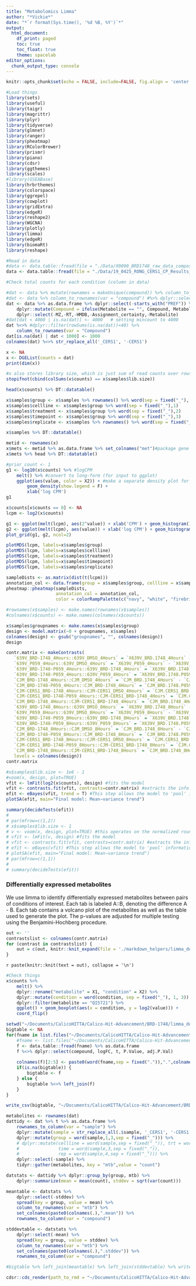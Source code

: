 ```yaml
---
title: "Metabolomics Limma"
author: "*Vickie*"
date: "*`r format(Sys.time(), '%d %B, %Y')`*"
output: 
  html_document:
    df_print: paged
    toc: true
    toc_float: true
    theme: spacelab
editor_options: 
  chunk_output_type: console
---
```

```r
knitr::opts_chunk$set(echo = FALSE, include=FALSE, fig.align = 'center', fig.width = 10, fig.height = 7)
```


```r
#Load things
library(sets)
library(useful)
library(taigr)
library(magrittr)
library(plyr)
library(tidyverse)
library(glmnet)
library(ranger)
library(pheatmap)
library(RColorBrewer)
library(prismr)
library(piano)
library(cdsr)
library(ggthemes)
library(scales)
#library(GSEABase)
library(hrbrthemes)
library(colorspace)
library(ggrepel)
library(cowplot)
library(gridExtra)
library(edgeR)
library(reshape2)
library(WGCNA)
library(plotly)
library(limma)
library(edgeR)
library(biomaRt)
library(reshape)
```



```r
#Read in data
#data <- data.table::fread(file = "./Data/X0090_BRD1748_raw_data_composite-2019-02-07.csv")
data <- data.table::fread(file = "./Data/19_0425_RONG_CERS1_CP_Results_V2_1.csv")
```



```r
#Check total counts for each condition (column in data)

#dat <- data %>% mutate(rownames = makeUnique(compound)) %>% column_to_rownames(var = "rownames") %>% dplyr::select(-compound)
#dat <- data %>% column_to_rownames(var = "compound") #%>% dplyr::select(-compound)
dat <- data %>% as.data.frame %>% dplyr::select(-starts_with("PREF")) %>% 
    dplyr::mutate(Compound = ifelse(Metabolite == "", Compound, Metabolite)) %>% #column_to_rownames(var = "Compound") %>%
    dplyr::select(-MZ,-RT,-HMDB,-Assignment_certainty,-Metabolite)
#dat[dat < 4000 | is.na(dat)] <- 4000   # setting mincount to 4000
dat %<>% #dplyr::filter(rowSums(is.na(dat))<40) %>%
    column_to_rownames(var = "Compound")
dat[is.na(dat) | dat < 1000] <- 1000
colnames(dat) %<>% str_replace_all('_CERS1', '-CERS1') 

x <- NA
x <- DGEList(counts = dat)
print(dim(x))

#x also stores library size, which is just sum of read counts over rows
stopifnot(cbind(colSums(x$counts) == x$samples$lib.size))

head(x$counts) %>% DT::datatable()

x$samples$group <- x$samples %>% rownames() %>% word(sep = fixed("_"), 1,3)
x$samples$cellline <- x$samples$group %>% word(sep = fixed("_"),1)
x$samples$treatment <- x$samples$group %>% word(sep = fixed("_"),2)
x$samples$timepoint <- x$samples$group %>% word(sep = fixed("_"),3)
x$samples$replicate <- x$samples %>% rownames() %>% word(sep = fixed("_"), 4)

x$samples %>% DT::datatable()

metid <- rownames(x)
x$mets <- metid %>% as.data.frame %>% set_colnames("met")#package gene information along with DGE object
x$mets %>% head %>% DT::datatable()
```

```r
#prior_count <- 1
g1 <- log10(x$counts) %>% #logCPM
    melt() %>% #convert to long-form (for input to ggplot)
    ggplot(aes(value, color = X2)) + #make a separate density plot for each sample
        geom_density(show.legend = F) +
        xlab('log CPM')
g1

x$counts[x$counts == 0] <- NA
lcpm <- log2(x$counts)
```

```r
g1 <- ggplot(melt(lcpm), aes(2^value)) + xlab('CPM') + geom_histogram() + ggtitle('CPM')
g2 <- ggplot(melt(lcpm), aes(value)) + xlab('log CPM') + geom_histogram() + ggtitle('Log CPM')
plot_grid(g1, g2, ncol=2)

plotMDS(lcpm, labels=x$samples$group)
plotMDS(lcpm, labels=x$samples$cellline)
plotMDS(lcpm, labels=x$samples$treatment)
plotMDS(lcpm, labels=x$samples$timepoint)
plotMDS(lcpm, labels=x$samples$replicate)
```


```r
sampleDists <- as.matrix(dist(t(lcpm)))
annotation_col <- data.frame(group = x$samples$group, cellline = x$samples$cellline, treatment = x$samples$treatment, timepoint = x$samples$timepoint, replicate = x$samples$replicate) %>% set_rownames(rownames(x$samples))
pheatmap::pheatmap(sampleDists,
                   annotation_col = annotation_col,
                   color = colorRampPalette(c("navy", "white", "firebrick3"))(50))

#rownames(x$samples) <- make.names(rownames(x$samples))
#colnames(x$counts) <- make.names(colnames(x$counts))

x$samples$groupnames <- make.names(x$samples$group)
design <- model.matrix(~0 + groupnames, x$samples)
colnames(design) <- gsub("groupnames", "", colnames(design))
design

contr.matrix <- makeContrasts(
   `639V_BRD-1748_4Hours::639V_DMSO_4Hours` = `X639V_BRD.1748_4Hours` - `X639V_DMSO_4Hours`, 
   `639V_P059_4Hours::639V_DMSO_4Hours` = `X639V_P059_4Hours` - `X639V_DMSO_4Hours`, 
   `639V_BRD-1748-P059_4Hours::639V_BRD-1748_4Hours` = `X639V_BRD.1748.P059_4Hours` - `X639V_BRD.1748_4Hours`, 
   `639V_BRD-1748-P059_4Hours::639V_P059_4Hours` = `X639V_BRD.1748.P059_4Hours` - `X639V_P059_4Hours`, 
   `CJM_BRD-1748_4Hours::CJM_DMSO_4Hours` = `CJM_BRD.1748_4Hours` - `CJM_DMSO_4Hours`, 
   `CJM_BRD-1748-P059_4Hours::CJM_BRD-1748_4Hours` = `CJM_BRD.1748.P059_4Hours` - `CJM_BRD.1748_4Hours`, 
   `CJM-CERS1_BRD-1748_4Hours::CJM-CERS1_DMSO_4Hours` = `CJM.CERS1_BRD.1748_4Hours` - `CJM.CERS1_DMSO_4Hours`, 
   `CJM-CERS1_BRD-1748-P059_4Hours::CJM-CERS1_BRD-1748_4Hours` = `CJM.CERS1_BRD.1748.P059_4Hours` - `CJM.CERS1_BRD.1748_4Hours`, 
   `CJM_BRD-1748_4Hours::CJM-CERS1_BRD-1748_4Hours` = `CJM_BRD.1748_4Hours` - `CJM.CERS1_BRD.1748_4Hours`, 
   `639V_BRD-1748_8Hours::639V_DMSO_8Hours` = `X639V_BRD.1748_8Hours` - `X639V_DMSO_8Hours`, 
   `639V_P059_8Hours::639V_DMSO_8Hours` = `X639V_P059_8Hours` - `X639V_DMSO_8Hours`, 
   `639V_BRD-1748-P059_8Hours::639V_BRD-1748_8Hours` = `X639V_BRD.1748.P059_8Hours` - `X639V_BRD.1748_8Hours`, 
   `639V_BRD-1748-P059_8Hours::639V_P059_8Hours` = `X639V_BRD.1748.P059_8Hours` - `X639V_P059_8Hours`, 
   `CJM_BRD-1748_8Hours::CJM_DMSO_8Hours` = `CJM_BRD.1748_8Hours` - `CJM_DMSO_8Hours`, 
   `CJM_BRD-1748-P059_8Hours::CJM_BRD-1748_8Hours` = `CJM_BRD.1748.P059_8Hours` - `CJM_BRD.1748_8Hours`, 
   `CJM-CERS1_BRD-1748_8Hours::CJM-CERS1_DMSO_8Hours` = `CJM.CERS1_BRD.1748_8Hours` - `CJM.CERS1_DMSO_8Hours`, 
   `CJM-CERS1_BRD-1748-P059_8Hours::CJM-CERS1_BRD-1748_8Hours` = `CJM.CERS1_BRD.1748.P059_8Hours` - `CJM.CERS1_BRD.1748_8Hours`,
   `CJM_BRD-1748_8Hours::CJM-CERS1_BRD-1748_8Hours` = `CJM_BRD.1748_8Hours` - `CJM.CERS1_BRD.1748_8Hours`, 
   levels = colnames(design))
contr.matrix
```

```r
#x$samples$lib.size <- 1e6 - 1
#voom(x, design, plot=TRUE)
vfit <- lmFit(log2(x$counts), design) #fits the model
vfit <- contrasts.fit(vfit, contrasts=contr.matrix) #extracts the info we need for the comparisons we're interested in
efit <- eBayes(vfit, trend = T) #This step allows the model to 'pool' information across genes and gain statistical power
plotSA(efit, main="Final model: Mean−variance trend")

summary(decideTests(efit))
# 
# par(mfrow=c(1,2))
# x$samples$lib.size <- 1
# v <- voom(x, design, plot=TRUE) #this operates on the normalized rounts data
# vfit <- lmFit(v, design) #fits the model
# vfit <- contrasts.fit(vfit, contrasts=contr.matrix) #extracts the info we need for the comparisons we're interested in
# efit <- eBayes(vfit) #This step allows the model to 'pool' information across genes and gain statistical power
# plotSA(efit, main="Final model: Mean−variance trend")
# par(mfrow=c(1,1))
# 
# summary(decideTests(efit))
```

### Differentially expressed metabolites {.tabset}

We use limma to identify differentially expressed metabolites between pairs of conditions of interest. Each tab is labeled A::B, denoting the difference A - B. Each tab contains a volcano plot of the metabolites as well as the table used to generate the plot. The p-values are adjusted for multiple testing using the Benjamini-Hochberg procedure.

```r
out <- ''
contrastslist <- colnames(contr.matrix)
for (contrast in contrastslist) {
    out = c(out, knitr::knit_expand(file = './markdown_helpers/limma_detable.Rmd'))
}
```

`r paste(knitr::knit(text = out), collapse = '\n')`

```r
#Check things
x$counts %>% 
    melt() %>% 
    dplyr::rename("metabolite" = X1, "condition" = X2) %>%
    dplyr::mutate(condition = word(condition, sep = fixed("_"), 1, 3)) %>% 
    dplyr::filter(metabolite == "QI5721") %>%
    ggplot() + geom_boxplot(aes(x = condition, y = log2(value))) +
    coord_flip()
```

```r
setwd("~/Documents/CalicoHITTA/Calico-Hit-Advancement/BRD-1748/limma_detables/")
bigtable <- NA
for(fname in list.files("~/Documents/CalicoHITTA/Calico-Hit-Advancement/BRD-1748/limma_detables/")) {
    #fname <- list.files("~/Documents/CalicoHITTA/Calico-Hit-Advancement/BRD-1748/limma_detables/")[1]
    f <- data.table::fread(fname) %>% as.data.frame
    f %<>% dplyr::select(compound, logFC, t, P.Value, adj.P.Val) 
    
    colnames(f)[2:5] <- paste0(word(fname,sep = fixed(".")),".",colnames(f)[2:5])
    if(is.na(bigtable)) {
        bigtable <- f
    } else {
        bigtable %<>% left_join(f)
    }
}

write_csv(bigtable, "~/Documents/CalicoHITTA/Calico-Hit-Advancement/BRD-1748/combined_detables.csv")

metabolites <- rownames(dat)
dattidy <- dat %>% t %>% as.data.frame %>% 
    rownames_to_column(var = "sample") %>% 
    dplyr::mutate(sample = str_replace_all(.$sample, '_CERS1', '-CERS1')) %>%
    dplyr::mutate(group = word(sample,1,3,sep = fixed("_"))) %>%
    # dplyr::mutate(cellline = word(sample,sep = fixed("_")), trt = word(sample,2,sep = fixed("_")),
    #               time = word(sample,3,sep = fixed("_")),
    #               rep = word(sample,4,sep = fixed("_"))) %>%
    dplyr::select(-sample) %>%
    tidyr::gather(metabolites, key = "mtb",value = "count")

datstats <- dattidy %>% dplyr::group_by(group, mtb) %>% 
    dplyr::summarize(mean = mean(count), stddev = sqrt(var(count)))

meantable <- datstats %>% 
    dplyr::select(-stddev) %>% 
    spread(key = group, value = mean) %>% 
    column_to_rownames(var = "mtb") %>%
    set_colnames(paste0(colnames(.),".mean")) %>%
    rownames_to_column(var = "compound")

stddevtable <- datstats %>% 
    dplyr::select(-mean) %>% 
    spread(key = group, value = stddev) %>% 
    column_to_rownames(var = "mtb") %>%
    set_colnames(paste0(colnames(.),".stddev")) %>%
    rownames_to_column(var = "compound")

#bigtable %>% left_join(meantable) %>% left_join(stddevtable) %>% write_csv(path = "~/Documents/CalicoHITTA/Calico-Hit-Advancement/BRD-1748/combined_detables_stats.csv")
```

```r
cdsr::cds_render(path_to_rmd = "~/Documents/CalicoHITTA/Calico-Hit-Advancement/BRD-1748/metabolomics_limma.Rmd", path_to_html = "~/Documents/CalicoHITTA/Calico-Hit-Advancement/BRD-1748/metabolomics_limma.html", folder = "vwang")
```
